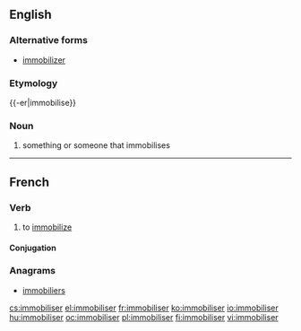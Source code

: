 ==English==
{{wikipedia}}

===Alternative forms===
* [[immobilizer]]

===Etymology===
{{-er|immobilise}}

===Noun===
{{en-noun}}

# something or someone that immobilises

----

==French==

===Verb===
{{fr-verb}}

# to [[immobilize]]

====Conjugation====
{{fr-conj-er|immobilis|avoir}}

===Anagrams===
* [[immobiliers#French|immobiliers]]

[[cs:immobiliser]]
[[el:immobiliser]]
[[fr:immobiliser]]
[[ko:immobiliser]]
[[io:immobiliser]]
[[hu:immobiliser]]
[[oc:immobiliser]]
[[pl:immobiliser]]
[[fi:immobiliser]]
[[vi:immobiliser]]